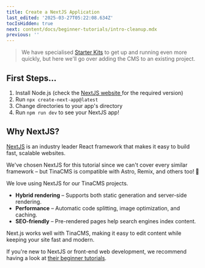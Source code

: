 ```yaml
---
title: Create a NextJS Application
last_edited: '2025-03-27T05:22:08.634Z'
tocIsHidden: true
next: content/docs/beginner-tutorials/intro-cleanup.mdx
previous: ''
---
```


> We have specialised [Starter Kits](/docs/introduction/using-starter) to get up and running even more quickly, but here we'll go over adding the CMS to an existing project.

## First Steps...

1. Install Node.js (check the [NextJS website ](https://nextjs.org/docs/app/getting-started/installation)for the required version)
2. Run `npx create-next-app@latest`
3. Change directories to your app's directory
4. Run `npm run dev` to see your NextJS app!

## Why NextJS?

[NextJS](https://nextjs.org/) is an industry leader React framework that makes it easy to build fast, scalable websites.

We've chosen NextJS for this tutorial since we can't cover every similar framework – but TinaCMS is compatible with Astro, Remix, and others too! 🚀

We love using NextJS for our TinaCMS projects.

* **Hybrid rendering** – Supports both static generation and server-side rendering.
* **Performance** – Automatic code splitting, image optimization, and caching.
* **SEO-friendly** – Pre-rendered pages help search engines index content.

Next.js works well with TinaCMS, making it easy to edit content while keeping your site fast and modern.

If you're new to NextJS or front-end web development, we recommend having a look at [their beginner tutorials](https://nextjs.org/learn).
